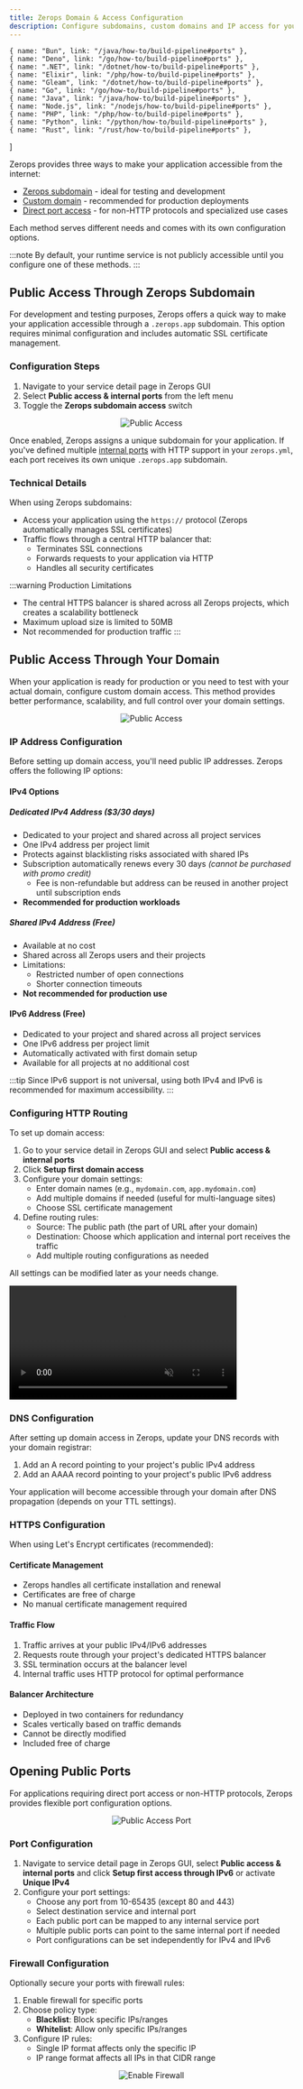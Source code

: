 ```yaml
---
title: Zerops Domain & Access Configuration
description: Configure subdomains, custom domains and IP access for your Zerops applications.
---
```



    { name: "Bun", link: "/java/how-to/build-pipeline#ports" },
    { name: "Deno", link: "/go/how-to/build-pipeline#ports" },
    { name: ".NET", link: "/dotnet/how-to/build-pipeline#ports" },
    { name: "Elixir", link: "/php/how-to/build-pipeline#ports" },
    { name: "Gleam", link: "/dotnet/how-to/build-pipeline#ports" },
    { name: "Go", link: "/go/how-to/build-pipeline#ports" },
    { name: "Java", link: "/java/how-to/build-pipeline#ports" },
    { name: "Node.js", link: "/nodejs/how-to/build-pipeline#ports" },
    { name: "PHP", link: "/php/how-to/build-pipeline#ports" },
    { name: "Python", link: "/python/how-to/build-pipeline#ports" },
    { name: "Rust", link: "/rust/how-to/build-pipeline#ports" },
]

Zerops provides three ways to make your application accessible from the internet:
- [Zerops subdomain](#public-access-through-zerops-subdomain) - ideal for testing and development
- [Custom domain](#public-access-through-your-domain) - recommended for production deployments
- [Direct port access](#opening-public-ports) - for non-HTTP protocols and specialized use cases

Each method serves different needs and comes with its own configuration options.

:::note
By default, your runtime service is not publicly accessible until you configure one of these methods.
:::

## Public Access Through Zerops Subdomain

For development and testing purposes, Zerops offers a quick way to make your application accessible through a `.zerops.app` subdomain. This option requires minimal configuration and includes automatic SSL certificate management.

### Configuration Steps

1. Navigate to your service detail page in Zerops GUI
2. Select **Public access & internal ports** from the left menu
3. Toggle the **Zerops subdomain access** switch

<p align="center">
  <Image
    lightImage="/img/gui/public-access.webp"
    darkImage="/img/gui/public-access.webp"
    alt="Public Access"
    style={{ width: '90%', height: 'auto' }}
  />
</p>

Once enabled, Zerops assigns a unique subdomain for your application. If you've defined multiple [internal ports](/zerops-yml/specification#ports-) with HTTP support in your `zerops.yml`, each port receives its own unique `.zerops.app` subdomain.

<GroupCards heading="Configure internal ports for your Runtime" items={languages} />

### Technical Details

When using Zerops subdomains:
- Access your application using the `https://` protocol (Zerops automatically manages SSL certificates)
- Traffic flows through a central HTTP balancer that:
  - Terminates SSL connections
  - Forwards requests to your application via HTTP
  - Handles all security certificates

:::warning Production Limitations
- The central HTTPS balancer is shared across all Zerops projects, which creates a scalability bottleneck
- Maximum upload size is limited to 50MB
- Not recommended for production traffic
:::

## Public Access Through Your Domain

When your application is ready for production or you need to test with your actual domain, configure custom domain access. This method provides better performance, scalability, and full control over your domain settings.

<p align="center">
  <Image
    lightImage="/img/gui/public-access-domain.webp"
    darkImage="/img/gui/public-access-domain.webp"
    alt="Public Access"
    style={{ width: '65%', height: 'auto' }}
  />
</p>

### IP Address Configuration

Before setting up domain access, you'll need public IP addresses. Zerops offers the following IP options:

#### IPv4 Options

##### Dedicated IPv4 Address ($3/30 days)
- Dedicated to your project and shared across all project services
- One IPv4 address per project limit
- Protects against blacklisting risks associated with shared IPs
- Subscription automatically renews every 30 days *(cannot be purchased with promo credit)*
    - Fee is non-refundable but address can be reused in another project until subscription ends
- **Recommended for production workloads**

##### Shared IPv4 Address (Free)
- Available at no cost
- Shared across all Zerops users and their projects
- Limitations:
  - Restricted number of open connections
  - Shorter connection timeouts
- **Not recommended for production use**

#### IPv6 Address (Free)
- Dedicated to your project and shared across all project services
- One IPv6 address per project limit
- Automatically activated with first domain setup
- Available for all projects at no additional cost

:::tip
Since IPv6 support is not universal, using both IPv4 and IPv6 is recommended for maximum accessibility.
:::

### Configuring HTTP Routing

To set up domain access:

1. Go to your service detail in Zerops GUI and select **Public access & internal ports**
2. Click **Setup first domain access**
3. Configure your domain settings:
   - Enter domain names (e.g., `mydomain.com`, `app.mydomain.com`)
   - Add multiple domains if needed (useful for multi-language sites)
   - Choose SSL certificate management
4. Define routing rules:
   - Source: The public path (the part of URL after your domain)
   - Destination: Choose which application and internal port receives the traffic
   - Add multiple routing configurations as needed

All settings can be modified later as your needs change.

<Video
  width="80%"
  autoplay="true"
  loop="loop"
  muted="muted"
  preload="none"
  src="/vids/routes.webm"
  plays-inline="true"
/>

### DNS Configuration

After setting up domain access in Zerops, update your DNS records with your domain registrar:

1. Add an A record pointing to your project's public IPv4 address
2. Add an AAAA record pointing to your project's public IPv6 address

Your application will become accessible through your domain after DNS propagation (depends on your TTL settings).

### HTTPS Configuration

When using Let's Encrypt certificates (recommended):

#### Certificate Management
- Zerops handles all certificate installation and renewal
- Certificates are free of charge
- No manual certificate management required

#### Traffic Flow
1. Traffic arrives at your public IPv4/IPv6 addresses
2. Requests route through your project's dedicated HTTPS balancer
3. SSL termination occurs at the balancer level
4. Internal traffic uses HTTP protocol for optimal performance

#### Balancer Architecture
- Deployed in two containers for redundancy
- Scales vertically based on traffic demands
- Cannot be directly modified
- Included free of charge

## Opening Public Ports

For applications requiring direct port access or non-HTTP protocols, Zerops provides flexible port configuration options.

<p align="center">
  <Image
    src="/img/gui/ipv6-public-port.webp"
    alt="Public Access Port"
    style={{ width: '90%', height: 'auto' }}
  />
</p>

### Port Configuration

1. Navigate to service detail page in Zerops GUI, select **Public access & internal ports** and click **Setup first access through IPv6** or activate **Unique IPv4**
2. Configure your port settings:
   - Choose any port from 10-65435 (except 80 and 443)
   - Select destination service and internal port
   - Each public port can be mapped to any internal service port
   - Multiple public ports can point to the same internal port if needed
   - Port configurations can be set independently for IPv4 and IPv6

### Firewall Configuration

Optionally secure your ports with firewall rules:

1. Enable firewall for specific ports
2. Choose policy type:
   - **Blacklist**: Block specific IPs/ranges
   - **Whitelist**: Allow only specific IPs/ranges
3. Configure IP rules:
   - Single IP format affects only the specific IP
   - IP range format affects all IPs in that CIDR range

<p align="center">
 <Image
   src="/img/gui/enable-firewall.webp"
   alt="Enable Firewall"
   style={{ width: '90%', height: 'auto' }}
 />
</p>

